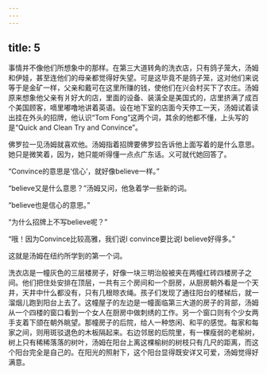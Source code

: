 ```yaml
---
---
---
```

title: 5
---



事情并不像他们所想象中的那样。在第三大道转角的洗衣店，只有鸽子笼大，汤姆和伊娃，甚至连他们的母亲都觉得好失望。可是这毕竟不是鸽子笼，这对他们来说等于是金矿一样，父亲和戴可在这里所赚的钱，使他们在兴会村买下了农庄。汤姆原来想象他父亲有爿好大的店，里面的设备、装潢全是美国式的，店里挤满了成百个美国顾客，嘀里嘟噜地讲着英语。设在地下室的店面今天停工一天，汤姆试着读出挂在外头的招牌，他认识“Tom Fong”这两个词，其余的他都不懂，上头写的是“Quick and Clean Try and Convince”。

佛罗拉一见汤姆就喜欢他。汤姆指着招牌要佛罗拉告诉他上面写着的是什么意思。她只是微笑着，因为，她只能听得懂一点点广东话。义可就代她回答了。

“Convince的意思是‘信心’，就好像believe一样。”

“believe又是什么意思？”汤姆又问，他急着学一些新的词。

“believe也是信心的意思。”

“为什么招牌上不写believe呢？”

“哦！因为Convince比较高雅，我们说I convince要比说I believe好得多。”

这就是汤姆在纽约所学到的第一个词。

洗衣店是一幢灰色的三层楼房子，好像一块三明治般被夹在两幢红砖四楼房子之间。他们把住处安排在顶层，一共有三个房间和一个厨房，从厨房朝外看是一个天井，天井中什么都没有，只有几根晾衣绳。孩子们发现了通往阳台的楼梯后，就一溜烟儿跑到阳台上去了。这幢屋子的左边是一幢面临第三大道的房子的背部，汤姆从一个四楼的窗口看到一个女人在厨房中做刺绣的工作。另一个窗口则有个少女两手支着下颌在朝外眺望。那幢房子的后院，给人一种悠闲、和平的感觉。每家和每家之间，则用斑驳退色的木板隔起来。右边邻居的后院里，有一棵瘦弱的老榆树，树上只有稀稀落落的树叶，汤姆在阳台上离这棵榆树的树枝只有几尺的距离，而这个阳台完全是自己的。在阳光的照射下，这个阳台显得既安详又可爱，汤姆觉得好满意。